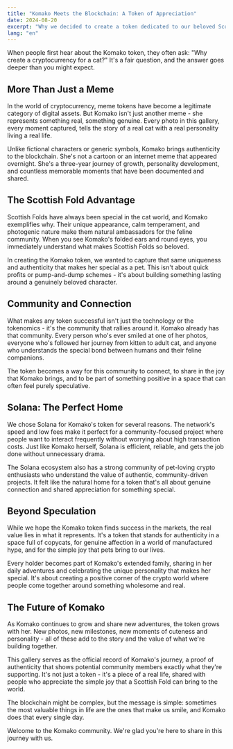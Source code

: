 ```yaml
---
title: "Komako Meets the Blockchain: A Token of Appreciation"
date: 2024-08-20
excerpt: "Why we decided to create a token dedicated to our beloved Scottish Fold, and what Komako represents in the world of digital assets."
lang: "en"
---
```


When people first hear about the Komako token, they often ask: "Why create a cryptocurrency for a cat?" It's a fair question, and the answer goes deeper than you might expect.

## More Than Just a Meme

In the world of cryptocurrency, meme tokens have become a legitimate category of digital assets. But Komako isn't just another meme - she represents something real, something genuine. Every photo in this gallery, every moment captured, tells the story of a real cat with a real personality living a real life.

Unlike fictional characters or generic symbols, Komako brings authenticity to the blockchain. She's not a cartoon or an internet meme that appeared overnight. She's a three-year journey of growth, personality development, and countless memorable moments that have been documented and shared.

## The Scottish Fold Advantage

Scottish Folds have always been special in the cat world, and Komako exemplifies why. Their unique appearance, calm temperament, and photogenic nature make them natural ambassadors for the feline community. When you see Komako's folded ears and round eyes, you immediately understand what makes Scottish Folds so beloved.

In creating the Komako token, we wanted to capture that same uniqueness and authenticity that makes her special as a pet. This isn't about quick profits or pump-and-dump schemes - it's about building something lasting around a genuinely beloved character.

## Community and Connection

What makes any token successful isn't just the technology or the tokenomics - it's the community that rallies around it. Komako already has that community. Every person who's ever smiled at one of her photos, everyone who's followed her journey from kitten to adult cat, and anyone who understands the special bond between humans and their feline companions.

The token becomes a way for this community to connect, to share in the joy that Komako brings, and to be part of something positive in a space that can often feel purely speculative.

## Solana: The Perfect Home

We chose Solana for Komako's token for several reasons. The network's speed and low fees make it perfect for a community-focused project where people want to interact frequently without worrying about high transaction costs. Just like Komako herself, Solana is efficient, reliable, and gets the job done without unnecessary drama.

The Solana ecosystem also has a strong community of pet-loving crypto enthusiasts who understand the value of authentic, community-driven projects. It felt like the natural home for a token that's all about genuine connection and shared appreciation for something special.

## Beyond Speculation

While we hope the Komako token finds success in the markets, the real value lies in what it represents. It's a token that stands for authenticity in a space full of copycats, for genuine affection in a world of manufactured hype, and for the simple joy that pets bring to our lives.

Every holder becomes part of Komako's extended family, sharing in her daily adventures and celebrating the unique personality that makes her special. It's about creating a positive corner of the crypto world where people come together around something wholesome and real.

## The Future of Komako

As Komako continues to grow and share new adventures, the token grows with her. New photos, new milestones, new moments of cuteness and personality - all of these add to the story and the value of what we're building together.

This gallery serves as the official record of Komako's journey, a proof of authenticity that shows potential community members exactly what they're supporting. It's not just a token - it's a piece of a real life, shared with people who appreciate the simple joy that a Scottish Fold can bring to the world.

The blockchain might be complex, but the message is simple: sometimes the most valuable things in life are the ones that make us smile, and Komako does that every single day.

Welcome to the Komako community. We're glad you're here to share in this journey with us.